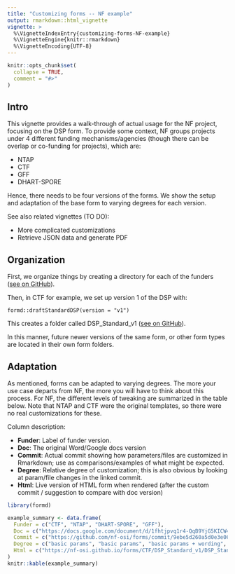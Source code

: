 ```yaml
---
title: "Customizing forms -- NF example"
output: rmarkdown::html_vignette
vignette: >
  %\VignetteIndexEntry{customizing-forms-NF-example}
  %\VignetteEngine{knitr::rmarkdown}
  %\VignetteEncoding{UTF-8}
---
```


```r
knitr::opts_chunk$set(
  collapse = TRUE,
  comment = "#>"
)
```

## Intro

This vignette provides a walk-through of actual usage for the NF project, focusing on the DSP form. 
To provide some context, NF groups projects under 4 different funding mechanisms/agencies (though there can be overlap or co-funding for projects), which are:  

- NTAP  
- CTF  
- GFF  
- DHART-SPORE  

Hence, there needs to be four versions of the forms. 
We show the setup and adaptation of the base form to varying degrees for each version.

See also related vignettes (TO DO):

- More complicated customizations
- Retrieve JSON data and generate PDF

## Organization

First, we organize things by creating a directory for each of the funders ([see on GitHub](https://github.com/nf-osi/forms)).

Then, in CTF for example, we set up version 1 of the DSP with:

`formd::draftStandardDSP(version = "v1")`

This creates a folder called DSP_Standard_v1 ([see on GitHub](https://github.com/nf-osi/forms/tree/main/CTF)).

In this manner, future newer versions of the same form, or other form types are located in their own form folders.

## Adaptation

As mentioned, forms can be adapted to varying degrees. 
The more your use case departs from NF, the more you will have to think about this process. 
For NF, the different levels of tweaking are summarized in the table below. 
Note that NTAP and CTF were the original templates, so there were no real customizations for these.

Column description:  

- **Funder**: Label of funder version.
- **Doc**: The original Word/Google docs version
- **Commit**: Actual commit showing how parameters/files are customized in Rmarkdown; use as comparisons/examples of what might be expected.
- **Degree**: Relative degree of customization; this is also obvious by looking at param/file changes in the linked commit.
- **Html**: Live version of HTML form when rendered (after the custom commit / suggestion to compare with doc version)

```r
library(formd)
```

```r
example_summary <- data.frame(
  Funder = c("CTF", "NTAP", "DHART-SPORE", "GFF"),
  Doc = c("https://docs.google.com/document/d/1fhtjpvq1r4-QqB9YjG5KICW4pPDtRQpKkdlhPN1xMbk", "https://docs.google.com/document/d/1aa7061ekrk5qbFVnB7pRahnN1hDd0Ut_090QzdP0UyU", "https://docs.google.com/document/d/1JC8eNOS2bnrpIJhEX3zqLmqYTHUDF7Ui7xe139kBcCU", "https://docs.google.com/document/d/1ib4RreL_UL7AC7NKgKFIu_8PBvJDeQxfNN7qDHh4GfI"),
  Commit = c("https://github.com/nf-osi/forms/commit/9ebe5d260a5d0e3e06c5702d99e0edcba5acd170", "https://github.com/nf-osi/forms/commit/25cae2d8785e6d23103db40d4d55776bda92a9e1", "https://github.com/nf-osi/forms/commit/96d6089ad83f95c55c9d1f997c0870ab96e6bf30", "https://github.com/nf-osi/forms/commit/47735004847ff90d599d3f4322370c890b601059"),
  Degree = c("basic params", "basic params", "basic params + wording", "basic params + new inputs + wording"),
  Html = c("https://nf-osi.github.io/forms/CTF/DSP_Standard_v1/DSP_Standard_v1.html", "https://nf-osi.github.io/forms/NTAP/DSP_Standard_v1/DSP_Standard_v1.html", "https://nf-osi.github.io/forms/DHART-SPORE/DSP_Standard_v1/DSP_Standard_v1.html", "https://nf-osi.github.io/forms/GFF/DSP_Standard_v1/DSP_Standard_v1.html")
)
knitr::kable(example_summary) 
```



